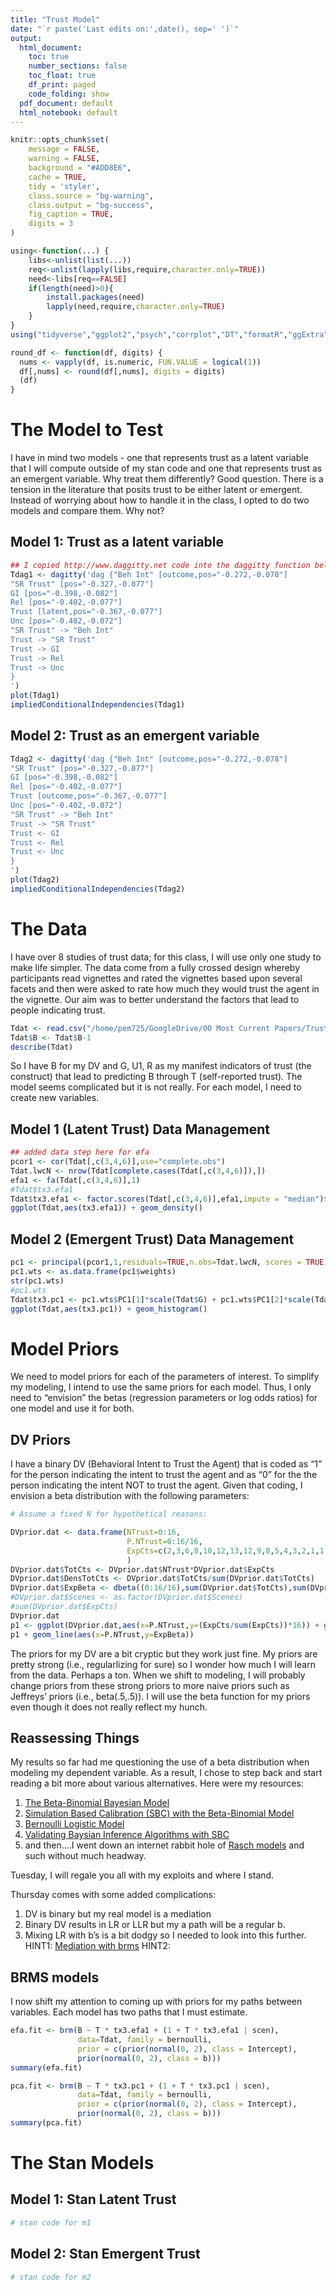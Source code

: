 ```yaml
---
title: "Trust Model"
date: "`r paste('Last edits on:',date(), sep=' ')`"
output: 
  html_document:
    toc: true
    number_sections: false
    toc_float: true
    df_print: paged
    code_folding: show
  pdf_document: default
  html_notebook: default
---
```


```r
knitr::opts_chunk$set(
	message = FALSE,
	warning = FALSE,
	background = "#ADD8E6",
	cache = TRUE,
	tidy = 'styler',
	class.source = "bg-warning",
	class.output = "bg-success",
	fig_caption = TRUE,
	digits = 3
)
```

```r
using<-function(...) {
    libs<-unlist(list(...))
    req<-unlist(lapply(libs,require,character.only=TRUE))
    need<-libs[req==FALSE]
    if(length(need)>0){ 
        install.packages(need)
        lapply(need,require,character.only=TRUE)
    }
}
using("tidyverse","ggplot2","psych","corrplot","DT","formatR","ggExtra","car","rethinking","rstan","dagitty","brms","bayestestR")

round_df <- function(df, digits) {
  nums <- vapply(df, is.numeric, FUN.VALUE = logical(1))
  df[,nums] <- round(df[,nums], digits = digits)
  (df)
}
```

# The Model to Test

I have in mind two models - one that represents trust as a latent variable that I will compute outside of my stan code and one that represents trust as an emergent variable.  Why treat them differently?  Good question.  There is a tension in the literature that posits trust to be either latent or emergent.  Instead of worrying about how to handle it in the class, I opted to do two models and compare them.  Why not?

## Model 1:  Trust as a latent variable

```r
## I copied http://www.daggitty.net code into the daggitty function below
Tdag1 <- dagitty('dag {"Beh Int" [outcome,pos="-0.272,-0.078"]
"SR Trust" [pos="-0.327,-0.077"]
GI [pos="-0.398,-0.082"]
Rel [pos="-0.402,-0.077"]
Trust [latent,pos="-0.367,-0.077"]
Unc [pos="-0.402,-0.072"]
"SR Trust" -> "Beh Int"
Trust -> "SR Trust"
Trust -> GI
Trust -> Rel
Trust -> Unc
}
')
plot(Tdag1)
impliedConditionalIndependencies(Tdag1)
```

## Model 2: Trust as an emergent variable

```r
Tdag2 <- dagitty('dag {"Beh Int" [outcome,pos="-0.272,-0.078"]
"SR Trust" [pos="-0.327,-0.077"]
GI [pos="-0.398,-0.082"]
Rel [pos="-0.402,-0.077"]
Trust [outcome,pos="-0.367,-0.077"]
Unc [pos="-0.402,-0.072"]
"SR Trust" -> "Beh Int"
Trust -> "SR Trust"
Trust <- GI
Trust <- Rel
Trust <- Unc
}
')
plot(Tdag2)
impliedConditionalIndependencies(Tdag2)
```

# The Data

I have over 8 studies of trust data; for this class, I will use only one study to make life simpler.  The data come from a fully crossed design whereby participants read vignettes and rated the vignettes based upon several facets and then were asked to rate how much they would trust the agent in the vignette.  Our aim was to better understand the factors that lead to people indicating trust.  

```r
Tdat <- read.csv("/home/pem725/GoogleDrive/00 Most Current Papers/Trust - MRES New Model/Data/dat5alll.csv",header=T)[,-1]
Tdat$B <- Tdat$B-1
describe(Tdat)
```

So I have B for my DV and G, U1, R as my manifest indicators of trust (the construct) that lead to predicting B through T (self-reported trust).  The model seems complicated but it is not really.  For each model, I need to create new variables.

## Model 1 (Latent Trust) Data Management

```r
## added data step here for efa
pcor1 <- cor(Tdat[,c(3,4,6)],use="complete.obs")
Tdat.lwcN <- nrow(Tdat[complete.cases(Tdat[,c(3,4,6)]),])
efa1 <- fa(Tdat[,c(3,4,6)],1)
#Tdat$tx3.efa1
Tdat$tx3.efa1 <- factor.scores(Tdat[,c(3,4,6)],efa1,impute = "median")$scores
ggplot(Tdat,aes(tx3.efa1)) + geom_density()
```

## Model 2 (Emergent Trust) Data Management

```r

pc1 <- principal(pcor1,1,residuals=TRUE,n.obs=Tdat.lwcN, scores = TRUE)
pc1.wts <- as.data.frame(pc1$weights)
str(pc1.wts)
#pc1.wts
Tdat$tx3.pc1 <- pc1.wts$PC1[1]*scale(Tdat$G) + pc1.wts$PC1[2]*scale(Tdat$U1) + pc1.wts$PC1[3]*scale(Tdat$R)
ggplot(Tdat,aes(tx3.pc1)) + geom_histogram()

```

# Model Priors

We need to model priors for each of the parameters of interest.  To simplify my modeling, I intend to use the same priors for each model.  Thus, I only need to "envision" the betas (regression parameters or log odds ratios) for one model and use it for both.  



## DV Priors

I have a binary DV (Behavioral Intent to Trust the Agent) that is coded as "1" for the person indicating the intent to trust the agent and as "0" for the the person indicating the intent NOT to trust the agent.  Given that coding, I envision a beta distribution with the following parameters:

```r
# Assume a fixed N for hypothetical reasons:

DVprior.dat <- data.frame(NTrust=0:16,
                          P.NTrust=0:16/16,
                          ExpCts=c(2,3,6,8,10,12,13,12,9,8,5,4,3,2,1,1,1)
                          )
DVprior.dat$TotCts <- DVprior.dat$NTrust*DVprior.dat$ExpCts
DVprior.dat$DensTotCts <- DVprior.dat$TotCts/sum(DVprior.dat$TotCts)
DVprior.dat$ExpBeta <- dbeta((0:16/16),sum(DVprior.dat$TotCts),sum(DVprior.dat$ExpCts)*16 - sum(DVprior.dat$TotCts))
#DVprior.dat$Scenes <- as.factor(DVprior.dat$Scenes)
#sum(DVprior.dat$ExpCts)
DVprior.dat
p1 <- ggplot(DVprior.dat,aes(x=P.NTrust,y=(ExpCts/sum(ExpCts))*16)) + geom_point()
p1 + geom_line(aes(x=P.NTrust,y=ExpBeta))
```

The priors for my DV are a bit cryptic but they work just fine.  My priors are pretty strong (i.e., regularlizing for sure) so I wonder how much I will learn from the data.  Perhaps a ton.  When we shift to modeling, I will probably change priors from these strong priors to more naive priors such as Jeffreys' priors (i.e., beta(.5,.5)).  I will use the beta function for my priors even though it does not really reflect my hunch.  

## Reassessing Things

My results so far had me questioning the use of a beta distribution when modeling my dependent variable.  As a result, I chose to step back and start reading a bit more about various alternatives.  Here were my resources:

1. [The Beta-Binomial Bayesian Model](https://www.bayesrulesbook.com/chapter-3.html)
2. [Simulation Based Calibration (SBC) with the Beta-Binomial Model](https://cran.r-project.org/web/packages/rstan/vignettes/SBC.html)
3. [Bernoulli Logistic Model](https://discourse.mc-stan.org/t/assessing-priors-for-bernoulli-logistic-model/14864)
4. [Validating Baysian Inference Algorithms with SBC](https://arxiv.org/pdf/1804.06788.pdf)
5. and then....I went down an internet rabbit hole of [Rasch models](https://mc-stan.org/docs/2_29/stan-users-guide/item-response-models.html) and such without much headway.

Tuesday, I will regale you all with my exploits and where I stand.

Thursday comes with some added complications:

1. DV is binary but my real model is a mediation
2. Binary DV results in LR or LLR but my a path will be a regular b.
3. Mixing LR with b's is a bit dodgy so I needed to look into this further.
HINT1:  [Mediation with brms](https://discourse.mc-stan.org/t/mediation-question-using-brms/4260)
HINT2:  


## BRMS models

I now shift my attention to coming up with priors for my paths between variables.  Each model has two paths that I must estimate.  


```r
efa.fit <- brm(B ~ T * tx3.efa1 + (1 + T * tx3.efa1 | scen), 
               data=Tdat, family = bernoulli, 
               prior = c(prior(normal(0, 2), class = Intercept),
               prior(normal(0, 2), class = b)))
summary(efa.fit)

pca.fit <- brm(B ~ T * tx3.pc1 + (1 + T * tx3.pc1 | scen), 
               data=Tdat, family = bernoulli, 
               prior = c(prior(normal(0, 2), class = Intercept),
               prior(normal(0, 2), class = b)))
summary(pca.fit)

```


# The Stan Models

## Model 1: Stan Latent Trust

```r
# stan code for m1
```

## Model 2: Stan Emergent Trust

```r
# stan code for m2
```

